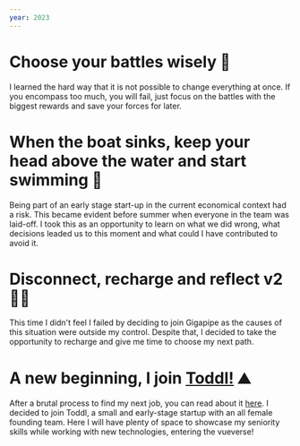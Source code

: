 ```yaml
---
year: 2023
---
```


# Choose your battles wisely 🧠

I learned the hard way that it is not possible to change everything at once. If you encompass too much, you will fail, just focus on the battles with the biggest rewards and save your forces for later.

# When the boat sinks, keep your head above the water and start swimming 🛶

Being part of an early stage start-up in the current economical context had a risk. This became evident before summer when everyone in the team was laid-off. I took this as an opportunity to learn on what we did wrong, what decisions leaded us to this moment and what could I have contributed to avoid it.

# Disconnect, recharge and reflect v2 🧘‍♂️

This time I didn't feel I failed by deciding to join Gigapipe as the causes of this situation were outside my control. Despite that, I decided to take the opportunity to recharge and give me time to choose my next path.

# A new beginning, I join [Toddl!](https://toddl.co) ⛰️

After a brutal process to find my next job, you can read about it [here](/posts/my-journey-finding-my-current-software-engineer-job/). I decided to join Toddl, a small and early-stage startup with an all female founding team. Here I will have plenty of space to showcase my seniority skills while working with new technologies, entering the vueverse!
